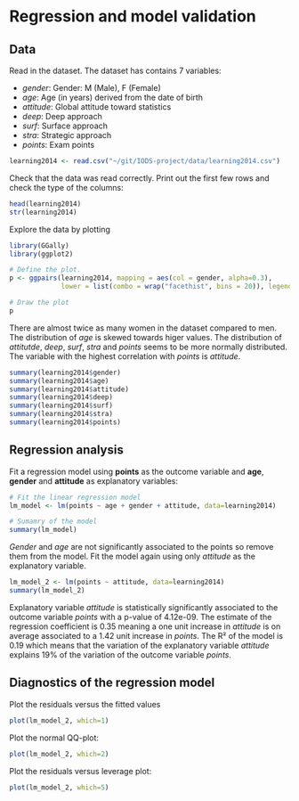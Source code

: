 # Regression and model validation

## Data
Read in the dataset. The dataset has contains 7 variables:

* *gender*: Gender: M (Male), F (Female)
* *age*: Age (in years) derived from the date of birth
* *attitude*: Global attitude toward statistics
* *deep*: Deep approach
* *surf*: Surface approach
* *stra*: Strategic approach
* *points*: Exam points

```r
learning2014 <- read.csv("~/git/IODS-project/data/learning2014.csv")
```

Check that the data was read correctly. Print out the first few rows and check the type of the columns:
```r
head(learning2014)
str(learning2014)
```


Explore the data by plotting
```r
library(GGally)
library(ggplot2)

# Define the plot.
p <- ggpairs(learning2014, mapping = aes(col = gender, alpha=0.3), 
             lower = list(combo = wrap("facethist", bins = 20)), legend=1)

# Draw the plot
p

```

There are almost twice as many women in the dataset compared to men. The distribution of *age* is skewed towards higer values. The distribution of *attitutde*, *deep*, *surf*, *stra* and *points* seems to be more normally distributed. The variable with the highest correlation with *points* is *attitude*. 

```r
summary(learning2014$gender)
summary(learning2014$age)
summary(learning2014$attitude)
summary(learning2014$deep)
summary(learning2014$surf)
summary(learning2014$stra)
summary(learning2014$points)

```


##   Regression analysis
Fit a regression model using **points** as the outcome variable and  **age**, **gender** and **attitude** as explanatory variables:

```r
# Fit the linear regression model
lm_model <- lm(points ~ age + gender + attitude, data=learning2014)

# Sumamry of the model
summary(lm_model)

```
*Gender* and *age* are not significantly associated to the points so remove them from the model.
Fit the model again using only *attitude* as the explanatory variable.

```r
lm_model_2 <- lm(points ~ attitude, data=learning2014)
summary(lm_model_2)
```

Explanatory variable *attitude* is statistically significantly associated to the outcome variable *points* with a p-value of 4.12e-09. The estimate of the regression coefficient is 0.35 meaning a one unit increase in *attitude* is on average associated to a 1.42 unit increase in *points*. The R² of the model is 0.19 which means that the variation of the explanatory variable *attitude* explains 19% of the variation of the outcome variable *points*.

## Diagnostics of the regression model
Plot the residuals versus the fitted values 
```r
plot(lm_model_2, which=1)
```

Plot the normal QQ-plot:
```r
plot(lm_model_2, which=2)
```

Plot the residuals versus leverage plot:
```r
plot(lm_model_2, which=5)
```


